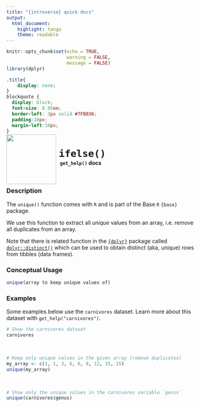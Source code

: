 ```yaml
---
title: "{introverse} quick docs"
output: 
  html_document:
    highlight: tango
    theme: readable
---
```



```r
knitr::opts_chunk$set(echo = TRUE, 
                      warning = FALSE, 
                      message = FALSE)
library(dplyr)
```

```css
.title{
    display: none;
}
blockquote {
  display: block;
  font-size: 0.95em;
  border-left: 3px solid #7FB036;
  padding:10px;
  margin-left:10px;
}
```

<div>
<br>
 <img src = "logo.png" style = "float:left;height:130px;margin-top:-30px;">
 <span style = "font-weight:bold;font-size:30px;"> 
  &nbsp;<code>ifelse()</code>
 </span>
 <br>
 <b>&nbsp;&nbsp;&nbsp;<code>get_help()</code> docs</b>
</div>
<br>

### Description

The `unique()` function comes with `R` and is part of the Base `R` `{base}` package.
  
We use this function to extract all _unique_ values from an array, i.e. remove all duplicates from an array.

Note that there is related function in the [`{dplyr}`](https://dplyr.tidyverse.org) package called  [`dplyr::distinct()`](https://dplyr.tidyverse.org/reference/distinct.html) which can be used to obtain distinct (aka, unique) rows from tibbles (data frames).

### Conceptual Usage 

```r
unique(array to keep unique values of)
```

### Examples

Some examples below use the `carnivores` dataset. Learn more about this dataset with `get_help("carnivores")`.

```r
# Show the carnivores dataset
carnivores
```

<br>

```r
# Keep only unique values in the given array (remove duplicates)
my_array <- c(1, 1, 3, 6, 6, 9, 12, 15, 15)
unique(my_array)
```

<br>

```r
# Show only the unique values in the carnivores variable `genus`
unique(carnivores$genus)
```
